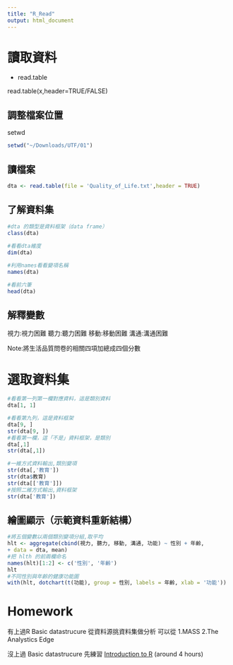 ```yaml
---
title: "R_Read"
output: html_document
---
```




# 讀取資料

* read.table

read.table(x,header=TRUE/FALSE)


## 調整檔案位置

setwd
```r
setwd("~/Downloads/UTF/01")
```



## 讀檔案

```r
dta <- read.table(file = 'Quality_of_Life.txt',header = TRUE)
```


## 了解資料集

```r
#dta 的類型是資料框架（data frame）
class(dta)
       
#看看dta維度
dim(dta)

#利用names看看變項名稱
names(dta)

#看前六筆
head(dta)
```

## 解釋變數

視力:視力困難
聽力:聽力困難
移動:移動困難
溝通:溝通困難

Note:將生活品質問卷的相關四項加總成四個分數

# 選取資料集

```r
#看看第一列第一欄對應資料，這是類別資料
dta[1, 1]

#看看第九列，這是資料框架
dta[9, ]
str(dta[9, ])
#看看第一欄，這「不是」資料框架，是類別
dta[,1]
str(dta[,1])
```


```R
#一維方式資料輸出,類別變項
str(dta[,'教育'])
str(dta$教育)
str(dta[['教育']])
#按照二維方式輸出,資料框架
str(dta['教育'])

```

## 繪圖顯示（示範資料重新結構）

```r
#將五個變數以兩個類別變項分組,取平均
hlt <- aggregate(cbind(視力, 聽力, 移動, 溝通, 功能) ~ 性別 + 年齡,
+ data = dta, mean)
#把 hlth 的前兩欄命名
names(hlt)[1:2] <- c('性別', '年齡')
hlt
#不同性別與年齡的健康功能圖
with(hlt, dotchart(t(功能), group = 性別, labels = 年齡, xlab = '功能'))
```

# Homework

有上過R Basic datastrucure 從資料源挑資料集做分析
可以從 1.MASS
       2.The Analystics Edge
       
沒上過 Basic datastrucure 先練習
[Introduction to R](https://www.datacamp.com/courses/free-introduction-to-r) (around 4 hours)

